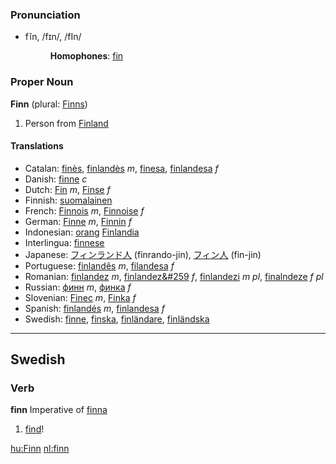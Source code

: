 === Pronunciation ===
*fĭn, /fɪn/, /fIn/
*:'''Homophones''': [[fin]]

=== Proper Noun ===
'''Finn''' (plural: [[Finns]])

# Person from [[Finland]]

==== Translations ====
*Catalan: [[finès]], [[finlandès]] ''m'', [[finesa]], [[finlandesa]] ''f''
*Danish: [[finne]] ''c''
*Dutch: [[Fin]] ''m'', [[Finse]] ''f''
*Finnish: [[suomalainen]]
*French: [[Finnois]] ''m'', [[Finnoise]] ''f''
*German: [[Finne]] ''m'', [[Finnin]] ''f''
*Indonesian: [[orang]] [[Finlandia]]
*Interlingua: [[finnese]]
*Japanese: [[フィンランド人]] (finrando-jin), [[フィン人]] (fin-jin)
*Portuguese: [[finlandês]] ''m'', [[filandesa]] ''f''
*Romanian: [[finlandez]] ''m'', [[finlandez&#259]] ''f'', [[finlandezi]] ''m pl'', [[finalndeze]] ''f pl''
*Russian: [[финн]] ''m'', [[финка]] ''f''
*Slovenian: [[Finec]] ''m'', [[Finka]] ''f''
*Spanish: [[finlandés]] ''m'', [[finlandesa]] ''f''
*Swedish: [[finne]], [[finska]], [[finländare]], [[finländska]]

----
==Swedish==
===Verb===
'''finn''' Imperative of [[finna]]

#[[find]]!

[[hu:Finn]]
[[nl:finn]]
